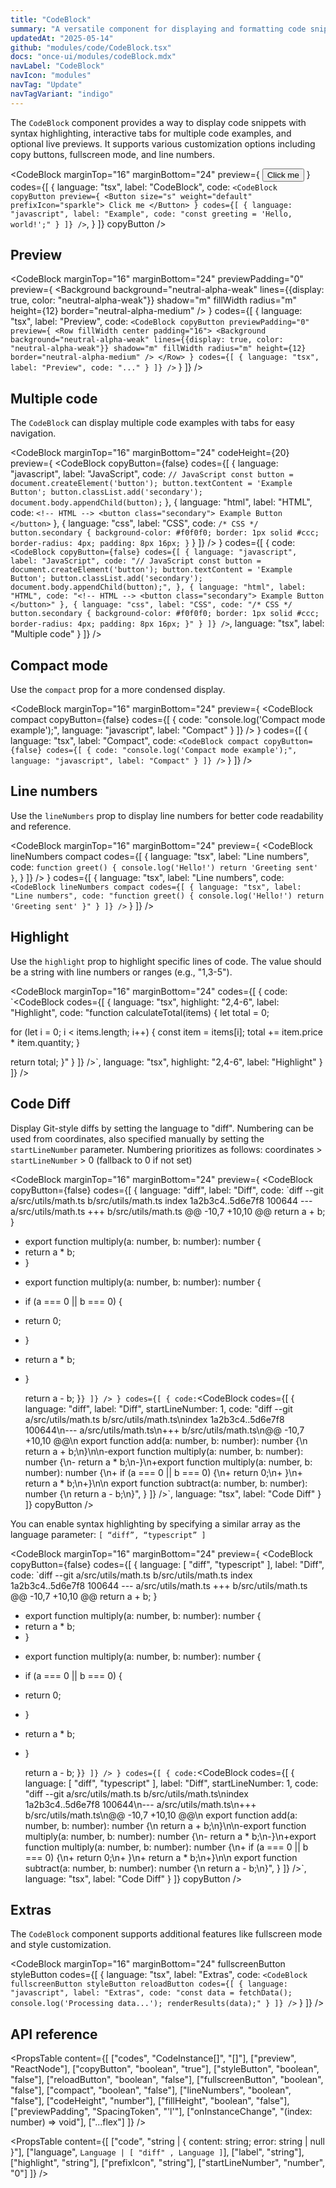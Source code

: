 ```yaml
---
title: "CodeBlock"
summary: "A versatile component for displaying and formatting code snippets with syntax highlighting, copy functionality, and interactive previews."
updatedAt: "2025-05-14"
github: "modules/code/CodeBlock.tsx"
docs: "once-ui/modules/codeBlock.mdx"
navLabel: "CodeBlock"
navIcon: "modules"
navTag: "Update"
navTagVariant: "indigo"
---
```


The `CodeBlock` component provides a way to display code snippets with syntax highlighting, interactive tabs for multiple code examples, and optional live previews. It supports various customization options including copy buttons, fullscreen mode, and line numbers.

<CodeBlock
  marginTop="16"
  marginBottom="24"
  preview={
    <Button size="s" weight="default" prefixIcon="sparkle">Click me</Button>
  }
  codes={[
    {
      language: "tsx",
      label: "CodeBlock",
      code:
`<CodeBlock
    copyButton
    preview={
      <Button size="s" weight="default" prefixIcon="sparkle">
        Click me
      </Button>
    }
    codes={[
      {
        language: "javascript",
        label: "Example",
        code: "const greeting = 'Hello, world!';"
      }
    ]}
/>`,
    }
  ]}
  copyButton
/>

## Preview

<CodeBlock
  marginTop="16"
  marginBottom="24"
	previewPadding="0"
  preview={
    <Row fillWidth center padding="16">
      <Background
        background="neutral-alpha-weak"
        lines={{display: true, color: "neutral-alpha-weak"}}
        shadow="m"
        fillWidth
        radius="m"
        height={12}
        border="neutral-alpha-medium"
      />
    </Row>
  }
	codes={[
		{
			language: "tsx",
			label: "Preview",
			code:
`<CodeBlock
		copyButton
		previewPadding="0"
		preview={
			<Row fillWidth center padding="16">
				<Background
					background="neutral-alpha-weak"
					lines={{display: true, color: "neutral-alpha-weak"}}
					shadow="m"
					fillWidth
					radius="m"
					height={12}
					border="neutral-alpha-medium"
				/>
			</Row>
		}
		codes={[
			{
				language: "tsx",
				label: "Preview",
				code: "..."
			}
		]}
/>`
		}
	]}
/>

## Multiple code

The `CodeBlock` can display multiple code examples with tabs for easy navigation.

<CodeBlock
  marginTop="16"
  marginBottom="24"
  codeHeight={20}
  preview={
    <CodeBlock
        copyButton={false}
      codes={[
        {
          language: "javascript",
          label: "JavaScript",
          code:
`// JavaScript
const button = document.createElement('button');
button.textContent = 'Example Button';
button.classList.add('secondary');
document.body.appendChild(button);`
        },
        {
          language: "html",
          label: "HTML",
          code:
`<!-- HTML -->
<button class="secondary">
    Example Button
</button>`
        },
        {
          language: "css",
          label: "CSS",
          code:
`/* CSS */
button.secondary {
    background-color: #f0f0f0;
    border: 1px solid #ccc;
    border-radius: 4px;
    padding: 8px 16px;
}`
        }
      ]}
    />
  }
  codes={[
    {
      code:
`<CodeBlock
    copyButton={false}
    codes={[
      {
        language: "javascript",
        label: "JavaScript",
        code:
"// JavaScript
const button = document.createElement('button');
button.textContent = 'Example Button';
button.classList.add('secondary');
document.body.appendChild(button);",
      },
      {
        language: "html",
        label: "HTML",
        code:
"<!-- HTML -->
<button class="secondary">
    Example Button
</button>"
    },
    {
        language: "css",
        label: "CSS",
        code:
"/* CSS */
button.secondary {
    background-color: #f0f0f0;
    border: 1px solid #ccc;
    border-radius: 4px;
    padding: 8px 16px;
}"
      }
    ]}
/>`,
      language: "tsx",
      label: "Multiple code"
    }
  ]}
/>

## Compact mode

Use the `compact` prop for a more condensed display.

<CodeBlock
  marginTop="16"
  marginBottom="24"
  preview={
    <CodeBlock
			compact
			copyButton={false}
			codes={[
				{
					code: "console.log('Compact mode example');",
					language: "javascript",
					label: "Compact"
				}
			]}
    />
  }
  codes={[
    {
      language: "tsx",
      label: "Compact",
      code:
`<CodeBlock
		compact
		copyButton={false}
		codes={[
			{
				code: "console.log('Compact mode example');",
				language: "javascript",
				label: "Compact"
			}
		]}
/>`
    }
  ]}
/>

## Line numbers

Use the `lineNumbers` prop to display line numbers for better code readability and reference.

<CodeBlock
  marginTop="16"
  marginBottom="24"
  preview={
    <CodeBlock
        lineNumbers
				compact
        codes={[
          {
            language: "tsx",
            label: "Line numbers",
            code:
`function greet() {
		console.log('Hello!')
		return 'Greeting sent'
}`,
          }
        ]}
    />
  }
  codes={[
    {
      language: "tsx",
      label: "Line numbers",
      code:
`<CodeBlock
		lineNumbers
		compact
		codes={[
    {
      language: "tsx",
      label: "Line numbers",
      code:
"function greet() {
		console.log('Hello!')
		return 'Greeting sent'
}"
    }
  ]}
/>`
    }
  ]}
/>

## Highlight

Use the `highlight` prop to highlight specific lines of code. The value should be a string with line numbers or ranges (e.g., "1,3-5").

<CodeBlock
  marginTop="16"
  marginBottom="24"
  codes={[
    {
      code:
`<CodeBlock
		codes={[
			{
				language: "tsx",
				highlight: "2,4-6",
				label: "Highlight",
				code:
"function calculateTotal(items) {
let total = 0;
	
for (let i = 0; i < items.length; i++) {
		const item = items[i];
		total += item.price * item.quantity;
}
	
return total;
}"
			}
		]}
/>`,
      language: "tsx",
      highlight: "2,4-6",
      label: "Highlight"
    }
  ]}
/>

## Code Diff

Display Git-style diffs by setting the language to "diff". Numbering can be used from coordinates, also specified manually by setting the `startLineNumber` parameter. Numbering prioritizes as follows:
<Card
    border="neutral-alpha-medium"
    vertical="center"
    horizontal='center'
    gap="4"
    radius="l"
    paddingX="16">
    coordinates > `startLineNumber` > 0 (fallback to 0 if not set)
</Card>

<CodeBlock
  marginTop="16"
  marginBottom="24"
  preview={
    <CodeBlock
      copyButton={false}
      codes={[
        {
          language: "diff",
          label: "Diff",
          code:
`diff --git a/src/utils/math.ts b/src/utils/math.ts
index 1a2b3c4..5d6e7f8 100644
--- a/src/utils/math.ts
+++ b/src/utils/math.ts
@@ -10,7 +10,10 @@
   return a + b;
}

- export function multiply(a: number, b: number): number {
-  return a * b;
- }
+ export function multiply(a: number, b: number): number {
+  if (a === 0 || b === 0) {
+    return 0;
+  }
+  return a * b;
+ }

    return a - b;
  }`
        }
      ]}
    />
  }
  codes={[
    {
      code:
`<CodeBlock
  codes={[
    {
      language: "diff",
      label: "Diff",
      startLineNumber: 1,
      code:
"diff --git a/src/utils/math.ts b/src/utils/math.ts\nindex 1a2b3c4..5d6e7f8 100644\n--- a/src/utils/math.ts\n+++ b/src/utils/math.ts\n@@ -10,7 +10,10 @@\n export function add(a: number, b: number): number {\n  return a + b;\n}\n\n-export function multiply(a: number, b: number): number {\n-  return a * b;\n-}\n+export function multiply(a: number, b: number): number {\n+  if (a === 0 || b === 0) {\n+    return 0;\n+  }\n+  return a * b;\n+}\n\n export function subtract(a: number, b: number): number {\n  return a - b;\n}",
    }
  ]}
/>`,
      language: "tsx",
      label: "Code Diff"
    }
  ]}
  copyButton
/>

You can enable syntax highlighting by specifying a similar array as the language parameter: `[ “diff”, “typescript” ]`

<CodeBlock
    marginTop="16"
    marginBottom="24"
    preview={
        <CodeBlock
            copyButton={false}
            codes={[
                {
                    language: [ "diff", "typescript" ],
                    label: "Diff",
                    code:
                        `diff --git a/src/utils/math.ts b/src/utils/math.ts
index 1a2b3c4..5d6e7f8 100644
--- a/src/utils/math.ts
+++ b/src/utils/math.ts
@@ -10,7 +10,10 @@
   return a + b;
}

- export function multiply(a: number, b: number): number {
-  return a * b;
- }
+ export function multiply(a: number, b: number): number {
+  if (a === 0 || b === 0) {
+    return 0;
+  }
+  return a * b;
+ }

  return a - b;
}`
                }
            ]}
        />
    }
    codes={[
        {
            code:
                `<CodeBlock
  codes={[
    {
      language:  [ "diff", "typescript" ],
      label: "Diff",
      startLineNumber: 1,
      code:
"diff --git a/src/utils/math.ts b/src/utils/math.ts\nindex 1a2b3c4..5d6e7f8 100644\n--- a/src/utils/math.ts\n+++ b/src/utils/math.ts\n@@ -10,7 +10,10 @@\n export function add(a: number, b: number): number {\n  return a + b;\n}\n\n-export function multiply(a: number, b: number): number {\n-  return a * b;\n-}\n+export function multiply(a: number, b: number): number {\n+  if (a === 0 || b === 0) {\n+    return 0;\n+  }\n+  return a * b;\n+}\n\n export function subtract(a: number, b: number): number {\n  return a - b;\n}",
    }
  ]}
/>`,
            language: "tsx",
            label: "Code Diff"
        }
    ]}
    copyButton
/>

## Extras

The `CodeBlock` component supports additional features like fullscreen mode and style customization.

<CodeBlock
  marginTop="16"
  marginBottom="24"
  fullscreenButton
  styleButton
  codes={[
    {
      language: "tsx",
      label: "Extras",
      code:
`<CodeBlock
		fullscreenButton
		styleButton
		reloadButton
		codes={[
			{
				language: "javascript",
				label: "Extras",
				code:
"const data = fetchData();
console.log('Processing data...');
renderResults(data);"
			}
		]}
/>`
    }
  ]}
/>

## API reference

<PropsTable
  content={[
    ["codes", "CodeInstance[]", "[]"],
    ["preview", "ReactNode"],
    ["copyButton", "boolean", "true"],
    ["styleButton", "boolean", "false"],
    ["reloadButton", "boolean", "false"],
    ["fullscreenButton", "boolean", "false"],
    ["compact", "boolean", "false"],
    ["lineNumbers", "boolean", "false"],
    ["codeHeight", "number"],
    ["fillHeight", "boolean", "false"],
    ["previewPadding", "SpacingToken", "'l'"],
    ["onInstanceChange", "(index: number) => void"],
    ["...flex"]
  ]}
/>

<PropsTable
    content={[
        ["code", "string | { content: string; error: string | null }"],
        ["language", `Language | [ "diff" , Language ]`],
        ["label", "string"],
        ["highlight", "string"],
        ["prefixIcon", "string"],
        ["startLineNumber", "number", "0"]
    ]}
/>


